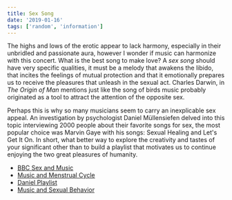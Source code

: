 ```yaml
---
title: Sex Song
date: '2019-01-16'
tags: ['random', 'information']
---
```


The highs and lows of the erotic appear to lack harmony, especially in their unbridled and passionate aura, however I wonder if music can harmonize with this concert. What is the best song to make love? A *sex song* should have very specific qualities, it must be a melody that awakens the libido, that incites the feelings of mutual protection and that it emotionally prepares us to receive the pleasures that unleash in the sexual act. Charles Darwin, in *The Origin of Man* mentions just like the song of birds music probably originated as a tool to attract the attention of the opposite sex. 

Perhaps this is why so many musicians seem to carry an inexplicable sex appeal. An investigation by psychologist Daniel Müllensiefen delved into this topic interviewing 2000 people about their favorite songs for sex, the most popular choice was Marvin Gaye with his songs: Sexual Healing and Let's Get It On. In short, what better way to explore the creativity and tastes of your significant other than to build a playlist that motivates us to continue enjoying the two great pleasures of humanity.

* [BBC Sex and Music](https://www.bbc.com/future/article/20140423-is-music-really-all-about-sex)
* [Music and Menstrual Cycle](http://rspb.royalsocietypublishing.org/content/281/1784/20140403)
* [Daniel Playlist](http://elitedaily.com/dating/psychology-behind-why-listening-to-music/917394/)
* [Music and Sexual Behavior](https://en.wikibooks.org/wiki/Sex_and_Music)

